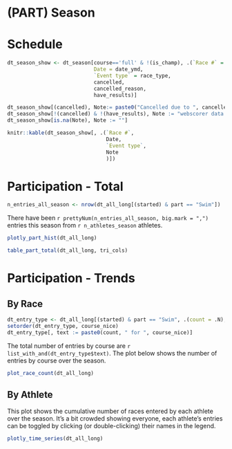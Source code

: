 # (PART) Season

# Schedule

```r

dt_season_show <- dt_season[course=='full' & !(is_champ), .(`Race #` = race_number,
                            Date = date_ymd,
                            `Event type` = race_type,
                            cancelled,
                            cancelled_reason,
                            have_results)]

dt_season_show[(cancelled), Note:= paste0("Cancelled due to ", cancelled_reason)]
dt_season_show[!(cancelled) & !(have_results), Note := "webscorer data not available"]
dt_season_show[is.na(Note), Note := ""]

knitr::kable(dt_season_show[, .(`Race #`,
                                Date,
                                `Event type`,
                                Note
                                )])
```


# Participation - Total

```r
n_entries_all_season <- nrow(dt_all_long[(started) & part == "Swim"])
```


There have been `r prettyNum(n_entries_all_season, big.mark = ",")` entries this season from `r n_athletes_season` athletes. 

```r
plotly_part_hist(dt_all_long)
```

```r
table_part_total(dt_all_long, tri_cols)
```

# Participation - Trends


## By Race

```r
dt_entry_type <- dt_all_long[(started) & part == "Swim", .(count = .N), by = course_nice]
setorder(dt_entry_type, course_nice)
dt_entry_type[, text := paste0(count, " for ", course_nice)]
```

The total number of entries by course are `r list_with_and(dt_entry_type$text)`. The plot below shows the number of entries by course over the season.

```r
plot_race_count(dt_all_long)
```



## By Athlete


This plot shows the cumulative number of races entered by each athlete over the season. It's a bit crowded showing everyone, each athlete's entries can be toggled by clicking (or double-clicking) their names in the legend.

```r
plotly_time_series(dt_all_long)
```
